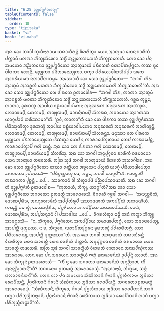 ```yaml
---
title: "6.25 ᩅᩩᨯ᩠ᨰᨸᨻ᩠ᨻᨩᩥᨲᩅᨲ᩠ᨳᩩ"
tableOfContents: false
sidebar:
  order: 18
type: "tipitaka"
basket: "vi"
book: "vi-maha"
---
```



<DynamicBreadcrumb />

<Division number="303" book="vi-maha">

<Paragraph number="1363" book="vi-maha">
ᩋᨳ ᨡᩮᩣ ᨽᨣᩅᩤ ᨠᩩᩈᩥᨶᩣᩁᩣᨿᩴ ᨿᨳᩣᨽᩥᩁᨶ᩠ᨲᩴ ᩅᩥᩉᩁᩥᨲ᩠ᩅᩣ ᨿᩮᨶ ᩋᩣᨲᩩᨾᩣ ᨲᩮᨶ ᨧᩣᩁᩥᨠᩴ ᨸᨠ᩠ᨠᩣᨾᩥ ᨾᩉᨲᩣ ᨽᩥᨠ᩠ᨡᩩᩈᩴᨥᩮᨶ ᩈᨴ᩠ᨵᩥᩴ ᩋᨯ᩠ᨰᨲᩮᩃᩈᩮᩉᩥ ᨽᩥᨠ᩠ᨡᩩᩈᨲᩮᩉᩥ. ᨲᩮᨶ ᨡᩮᩣ ᨸᨶ ᩈᨾᨿᩮᨶ ᩋᨬ᩠ᨬᨲᩁᩮᩣ ᩅᩩᨯ᩠ᨰᨸᨻ᩠ᨻᨩᩥᨲᩮᩣ ᩋᩣᨲᩩᨾᩣᨿᩴ ᨸᨭᩥᩅᩈᨲᩥ ᨶᩉᩣᨸᩥᨲᨸᩩᨻ᩠ᨻᩮᩣ. ᨲᩔ ᨴ᩠ᩅᩮ ᨴᩤᩁᨠᩣ ᩉᩮᩣᨶ᩠ᨲᩥ, ᨾᨬ᩠ᨩᩩᨠᩣ ᨸᨭᩥᨽᩣᨶᩮᨿ᩠ᨿᨠᩣ, ᨴᨠ᩠ᨡᩣ ᨸᩁᩥᨿᩮᩣᨴᩤᨲᩈᩥᨸ᩠ᨸᩣ ᩈᨠᩮ ᩋᩣᨧᩁᩥᨿᨠᩮ ᨶᩉᩣᨸᩥᨲᨠᨾ᩠ᨾᩮ. ᩋᩔᩮᩣᩈᩥ ᨡᩮᩣ ᩈᩮᩣ ᩅᩩᨯ᩠ᨰᨸᨻ᩠ᨻᨩᩥᨲᩮᩣ—  “ᨽᨣᩅᩤ ᨠᩥᩁ ᩋᩣᨲᩩᨾᩴ ᩋᩣᨣᨧ᩠ᨨᨲᩥ ᨾᩉᨲᩣ ᨽᩥᨠ᩠ᨡᩩᩈᩴᨥᩮᨶ ᩈᨴ᩠ᨵᩥᩴ ᩋᨯ᩠ᨰᨲᩮᩃᩈᩮᩉᩥ ᨽᩥᨠ᩠ᨡᩩᩈᨲᩮᩉᩦ”ᨲᩥ. ᩋᨳ ᨡᩮᩣ ᩈᩮᩣ ᩅᩩᨯ᩠ᨰᨸᨻ᩠ᨻᨩᩥᨲᩮᩣ ᨲᩮ ᨴᩤᩁᨠᩮ ᩑᨲᨴᩅᩮᩤᨧ—  “ᨽᨣᩅᩤ ᨠᩥᩁ, ᨲᩣᨲᩣ, ᩋᩣᨲᩩᨾᩴ ᩋᩣᨣᨧ᩠ᨨᨲᩥ ᨾᩉᨲᩣ ᨽᩥᨠ᩠ᨡᩩᩈᩴᨥᩮᨶ ᩈᨴ᩠ᨵᩥᩴ ᩋᨯ᩠ᨰᨲᩮᩃᩈᩮᩉᩥ ᨽᩥᨠ᩠ᨡᩩᩈᨲᩮᩉᩥ. ᨣᨧ᩠ᨨᨳ ᨲᩩᨾ᩠ᩉᩮ, ᨲᩣᨲᩣ, ᨡᩩᩁᨽᨱ᩠ᨯᩴ ᩋᩣᨴᩤᨿ ᨶᩣᩊᩥᨿᩣᩅᩤᨸᨠᩮᨶ ᩋᨶᩩᨥᩁᨠᩴ ᩋᨶᩩᨥᩁᨠᩴ ᩋᩣᩉᩥᨱ᩠ᨯᨳ, ᩃᩮᩣᨱᨾ᩠ᨸᩥ, ᨲᩮᩃᨾ᩠ᨸᩥ, ᨲᨱ᩠ᨯᩩᩃᨾ᩠ᨸᩥ, ᨡᩣᨴᨶᩦᨿᨾ᩠ᨸᩥ ᩈᩴᩉᩁᨳ, ᨽᨣᩅᨲᩮᩣ ᩋᩣᨣᨲᩔ ᨿᩣᨣᩩᨸᩣᨶᩴ ᨠᩁᩥᩔᩣᨾᩣ”ᨲᩥ. “ᩑᩅᩴ, ᨲᩣᨲᩣ”ᨲᩥ ᨡᩮᩣ ᨲᩮ ᨴᩤᩁᨠᩣ ᨲᩔ ᩅᩩᨯ᩠ᨰᨸᨻ᩠ᨻᨩᩥᨲᩔ ᨸᨭᩥᩔᩩᨱᩥᨲ᩠ᩅᩣ ᨡᩩᩁᨽᨱ᩠ᨯᩴ ᩋᩣᨴᩤᨿ ᨶᩣᩊᩥᨿᩣᩅᩤᨸᨠᩮᨶ ᩋᨶᩩᨥᩁᨠᩴ ᩋᨶᩩᨥᩁᨠᩴ ᩋᩣᩉᩥᨱ᩠ᨯᨶ᩠ᨲᩥ, ᩃᩮᩣᨱᨾ᩠ᨸᩥ, ᨲᩮᩃᨾ᩠ᨸᩥ, ᨲᨱ᩠ᨯᩩᩃᨾ᩠ᨸᩥ, ᨡᩣᨴᨶᩦᨿᨾ᩠ᨸᩥ ᩈᩴᩉᩁᨶ᩠ᨲᩣ. ᨾᨶᩩᩔᩣ ᨲᩮ ᨴᩤᩁᨠᩮ ᨾᨬ᩠ᨩᩩᨠᩮ ᨸᨭᩥᨽᩣᨶᩮᨿ᩠ᨿᨠᩮ ᨸᩔᩥᨲ᩠ᩅᩣ ᨿᩮᨸᩥ ᨶ ᨠᩣᩁᩣᨸᩮᨲᩩᨠᩣᨾᩣ ᨲᩮᨸᩥ ᨠᩣᩁᩣᨸᩮᨶ᩠ᨲᩥ, ᨠᩣᩁᩣᨸᩮᨲ᩠ᩅᩣᨸᩥ ᨻᩉᩩᩴ ᨴᩮᨶ᩠ᨲᩥ. ᩋᨳ ᨡᩮᩣ ᨲᩮ ᨴᩤᩁᨠᩣ ᨻᩉᩩᩴ ᩃᩮᩣᨱᨾ᩠ᨸᩥ, ᨲᩮᩃᨾ᩠ᨸᩥ, ᨲᨱ᩠ᨯᩩᩃᨾ᩠ᨸᩥ, ᨡᩣᨴᨶᩦᨿᨾ᩠ᨸᩥ ᩈᩴᩉᩁᩥᩴᩈᩩ.
</Paragraph>

<Paragraph number="1364" book="vi-maha">
ᩋᨳ ᨡᩮᩣ ᨽᨣᩅᩤ ᩋᨶᩩᨸᩩᨻ᩠ᨻᩮᨶ ᨧᩣᩁᩥᨠᩴ ᨧᩁᨾᩣᨶᩮᩣ ᨿᩮᨶ ᩋᩣᨲᩩᨾᩣ ᨲᨴᩅᩈᩁᩥ. ᨲᨲᩕ ᩈᩩᨴᩴ ᨽᨣᩅᩤ ᩋᩣᨲᩩᨾᩣᨿᩴ ᩅᩥᩉᩁᨲᩥ ᨽᩩᩈᩣᨣᩤᩁᩮ. ᩋᨳ ᨡᩮᩣ ᩈᩮᩣ ᩅᩩᨯ᩠ᨰᨸᨻ᩠ᨻᨩᩥᨲᩮᩣ ᨲᩔᩣ ᩁᨲ᩠ᨲᩥᨿᩣ ᩋᨧ᩠ᨧᨿᩮᨶ ᨸᩉᩪᨲᩴ ᨿᩣᨣᩩᩴ ᨸᨭᩥᨿᩣᨴᩤᨸᩮᨲ᩠ᩅᩣ ᨽᨣᩅᨲᩮᩣ ᩏᨸᨶᩣᨾᩮᩈᩥ—  “ᨸᨭᩥᨣ᩠ᨣᨱ᩠ᩉᩣᨲᩩ ᨾᩮ, ᨽᨶ᩠ᨲᩮ, ᨽᨣᩅᩤ ᨿᩣᨣᩩᨶ᩺”ᨲᩥ. ᨩᩣᨶᨶ᩠ᨲᩣᨸᩥ ᨲᨳᩣᨣᨲᩣ ᨸᩩᨧ᩠ᨨᨶ᩠ᨲᩥ …ᨸᩮ…  ᩈᩣᩅᨠᩣᨶᩴ ᩅᩤ ᩈᩥᨠ᩠ᨡᩣᨸᨴᩴ ᨸᨬ᩠ᨬᨸᩮᩔᩣᨾᩣᨲᩥ. ᩋᨳ ᨡᩮᩣ ᨽᨣᩅᩤ ᨲᩴ ᩅᩩᨯ᩠ᨰᨸᨻ᩠ᨻᨩᩥᨲᩴ ᩑᨲᨴᩅᩮᩤᨧ—  “ᨠᩩᨲᩣᨿᩴ, ᨽᩥᨠ᩠ᨡᩩ, ᨿᩣᨣᩪ”ᨲᩥ? ᩋᨳ ᨡᩮᩣ ᩈᩮᩣ ᩅᩩᨯ᩠ᨰᨸᨻ᩠ᨻᨩᩥᨲᩮᩣ ᨽᨣᩅᨲᩮᩣ ᩑᨲᨾᨲ᩠ᨳᩴ ᩋᩣᩁᩮᩣᨧᩮᩈᩥ. ᩅᩥᨣᩁᩉᩥ ᨻᩩᨴ᩠ᨵᩮᩤ ᨽᨣᩅᩤ—  “ᩋᨶᨶᩩᨧ᩠ᨨᩅᩥᨠᩴ, ᨾᩮᩣᨥᨸᩩᩁᩥᩈ, ᩋᨶᨶᩩᩃᩮᩣᨾᩥᨠᩴ ᩋᨸ᩠ᨸᨲᩥᩁᩪᨸᩴ ᩋᩔᩣᨾᨱᨠᩴ ᩋᨠᨸ᩠ᨸᩥᨿᩴ ᩋᨠᩁᨱᩦᨿᩴ. ᨠᨳᨬ᩠ᩉᩥ ᨶᩣᨾ ᨲ᩠ᩅᩴ, ᨾᩮᩣᨥᨸᩩᩁᩥᩈ, ᨸᨻ᩠ᨻᨩᩥᨲᩮᩣ ᩋᨠᨸ᩠ᨸᩥᨿᩮ ᩈᨾᩣᨴᨸᩮᩔᩈᩥ. ᨶᩮᨲᩴ, ᨾᩮᩣᨥᨸᩩᩁᩥᩈ, ᩋᨸ᩠ᨸᩈᨶ᩠ᨶᩣᨶᩴ ᩅᩤ ᨸᩈᩣᨴᩤᨿ …ᨸᩮ…  ᩅᩥᨣᩁᩉᩥᨲ᩠ᩅᩣ ᨵᨾ᩠ᨾᩥᩴ ᨠᨳᩴ ᨠᨲ᩠ᩅᩣ ᨽᩥᨠ᩠ᨡᩪ ᩋᩣᨾᨶ᩠ᨲᩮᩈᩥ—  “ᨶ, ᨽᩥᨠ᩠ᨡᩅᩮ, ᨸᨻ᩠ᨻᨩᩥᨲᩮᨶ ᩋᨠᨸ᩠ᨸᩥᨿᩮ ᩈᨾᩣᨴᨸᩮᨲᨻ᩠ᨻᩴ, ᨿᩮᩣ ᩈᨾᩣᨴᨸᩮᨿ᩠ᨿ, ᩋᩣᨸᨲ᩠ᨲᩥ ᨴᩩᨠ᩠ᨠᨭᩔ. ᨶ ᨧ, ᨽᩥᨠ᩠ᨡᩅᩮ, ᨶᩉᩣᨸᩥᨲᨸᩩᨻ᩠ᨻᩮᨶ ᨡᩩᩁᨽᨱ᩠ᨯᩴ ᨸᩁᩥᩉᩁᩥᨲᨻ᩠ᨻᩴ. ᨿᩮᩣ ᨸᩁᩥᩉᩁᩮᨿ᩠ᨿ, ᩋᩣᨸᨲ᩠ᨲᩥ ᨴᩩᨠ᩠ᨠᨭᩔᩣ”ᨲᩥ.
</Paragraph>

<Paragraph number="1365" book="vi-maha">
ᩋᨳ ᨡᩮᩣ ᨽᨣᩅᩤ ᩋᩣᨲᩩᨾᩣᨿᩴ ᨿᨳᩣᨽᩥᩁᨶ᩠ᨲᩴ ᩅᩥᩉᩁᩥᨲ᩠ᩅᩣ ᨿᩮᨶ ᩈᩣᩅᨲ᩠ᨳᩥ ᨲᩮᨶ ᨧᩣᩁᩥᨠᩴ ᨸᨠ᩠ᨠᩣᨾᩥ. ᩋᨶᩩᨸᩩᨻ᩠ᨻᩮᨶ ᨧᩣᩁᩥᨠᩴ ᨧᩁᨾᩣᨶᩮᩣ ᨿᩮᨶ ᩈᩣᩅᨲ᩠ᨳᩥ ᨲᨴᩅᩈᩁᩥ. ᨲᨲᩕ ᩈᩩᨴᩴ ᨽᨣᩅᩤ ᩈᩣᩅᨲ᩠ᨳᩥᨿᩴ ᩅᩥᩉᩁᨲᩥ ᨩᩮᨲᩅᨶᩮ ᩋᨶᩣᨳᨸᩥᨱ᩠ᨯᩥᨠᩔ ᩋᩣᩁᩣᨾᩮ. ᨲᩮᨶ ᨡᩮᩣ ᨸᨶ ᩈᨾᨿᩮᨶ ᩈᩣᩅᨲ᩠ᨳᩥᨿᩴ ᨻᩉᩩᩴ ᨹᩃᨡᩣᨴᨶᩦᨿᩴ ᩏᨸ᩠ᨸᨶ᩠ᨶᩴ ᩉᩮᩣᨲᩥ. ᩋᨳ ᨡᩮᩣ ᨽᩥᨠ᩠ᨡᩪᨶᩴ ᩑᨲᨴᩉᩮᩣᩈᩥ—  “ᨠᩥᩴ ᨶᩩ ᨡᩮᩣ ᨽᨣᩅᨲᩣ ᨹᩃᨡᩣᨴᨶᩦᨿᩴ ᩋᨶᩩᨬ᩠ᨬᩣᨲᩴ, ᨠᩥᩴ ᩋᨶᨶᩩᨬ᩠ᨬᩣᨲᨶ᩺”ᨲᩥ? ᨽᨣᩅᨲᩮᩣ ᩑᨲᨾᨲ᩠ᨳᩴ ᩋᩣᩁᩮᩣᨧᩮᩈᩩᩴ. “ᩋᨶᩩᨩᩣᨶᩣᨾᩥ, ᨽᩥᨠ᩠ᨡᩅᩮ, ᩈᨻ᩠ᨻᩴ ᨹᩃᨡᩣᨴᨶᩦᨿᨶ᩺”ᨲᩥ.
</Paragraph>

</Division>
<Division number="304" book="vi-maha">

<Paragraph number="1366" book="vi-maha">
ᨲᩮᨶ ᨡᩮᩣ ᨸᨶ ᩈᨾᨿᩮᨶ ᩈᩴᨥᩥᨠᩣᨶᩥ ᨻᩦᨩᩣᨶᩥ ᨸᩩᨣ᩠ᨣᩃᩥᨠᩣᨿ ᨽᩪᨾᩥᨿᩣ ᩁᩮᩣᨸᩥᨿᨶ᩠ᨲᩥ, ᨸᩩᨣ᩠ᨣᩃᩥᨠᩣᨶᩥ ᨻᩦᨩᩣᨶᩥ ᩈᩴᨥᩥᨠᩣᨿ ᨽᩪᨾᩥᨿᩣ ᩁᩮᩣᨸᩥᨿᨶ᩠ᨲᩥ. ᨽᨣᩅᨲᩮᩣ ᩑᨲᨾᨲ᩠ᨳᩴ ᩋᩣᩁᩮᩣᨧᩮᩈᩩᩴ. “ᩈᩴᨥᩥᨠᩣᨶᩥ, ᨽᩥᨠ᩠ᨡᩅᩮ, ᨻᩦᨩᩣᨶᩥ ᨸᩩᨣ᩠ᨣᩃᩥᨠᩣᨿ ᨽᩪᨾᩥᨿᩣ ᩁᩮᩣᨸᩥᨲᩣᨶᩥ ᨽᩣᨣᩴ ᨴᨲ᩠ᩅᩣ ᨸᩁᩥᨽᩩᨬ᩠ᨩᩥᨲᨻ᩠ᨻᩣᨶᩥ. ᨸᩩᨣ᩠ᨣᩃᩥᨠᩣᨶᩥ ᨻᩦᨩᩣᨶᩥ ᩈᩴᨥᩥᨠᩣᨿ ᨽᩪᨾᩥᨿᩣ ᩁᩮᩣᨸᩥᨲᩣᨶᩥ ᨽᩣᨣᩴ ᨴᨲ᩠ᩅᩣ ᨸᩁᩥᨽᩩᨬ᩠ᨩᩥᨲᨻ᩠ᨻᩣᨶᩦ”ᨲᩥ.
</Paragraph>
</Division>